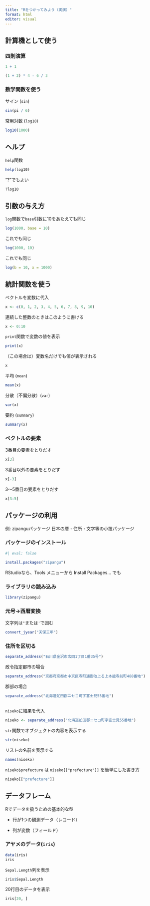 ```yaml
---
title: "Rをつかってみよう（実演）"
format: html
editor: visual
---
```


## 計算機として使う

### 四則演算

```r
1 + 1
```

```r
(1 + 2) * 4 - 6 / 3
```

### 数学関数を使う

サイン (`sin`)

```r
sin(pi / 6)
```

常用対数 (`log10`)

```r
log10(1000)
```

## ヘルプ

`help`関数

```r
help(log10)
```

"?"でもよい

```r
?log10
```

## 引数の与え方

`log`関数で`base`引数に10をあたえても同じ

```r
log(1000, base = 10)
```

これでも同じ

```r
log(1000, 10)
```

これでも同じ

```r
log(b = 10, x = 1000)
```

## 統計関数を使う

ベクトルを変数に代入

```r
x <- c(0, 1, 2, 3, 4, 5, 6, 7, 8, 9, 10)
```

連続した整数のときはこのように書ける

```r
x <- 0:10
```

`print`関数で変数の値を表示

```r
print(x)
```

（この場合は）変数名だけでも値が表示される

```r
x
```

平均 (`mean`)

```r
mean(x)
```

分散（不偏分散）(`var`)

```r
var(x)
```

要約 (`summary`)

```r
summary(x)
```

### ベクトルの要素

3番目の要素をとりだす

```r
x[3]
```

3番目以外の要素をとりだす

```r
x[-3]
```

3〜5番目の要素をとりだす

```r
x[3:5]
```

## パッケージの利用

例: zipanguパッケージ 日本の暦・住所・文字等の小技パッケージ

### パッケージのインストール

```r
#| eval: false

install.packages("zipangu")
```

RStudioなら、Tools メニューから Install Packages... でも

### ライブラリの読み込み

```r
library(zipangu)
```

### 元号→西暦変換

文字列は`"`または`'`で囲む

```r
convert_jyear("天保三年")
```

### 住所を区切る

```r
separate_address("石川県金沢市広岡1丁目1番35号")
```

政令指定都市の場合

```r
separate_address("京都府京都市中京区寺町通御池上る上本能寺前町488番地")
```

郡部の場合

```r
separate_address("北海道虻田郡ニセコ町字富士見55番地")
```

## 

`niseko`に結果を代入

```r
niseko <- separate_address("北海道虻田郡ニセコ町字富士見55番地")
```

`str`関数でオブジェクトの内容を表示する

```r
str(niseko)
```

リストの名前を表示する

```r
names(niseko)
```

`niseko$prefecture` は `niseko[["prefecture"]]` を簡単にした書き方

```r
niseko[["prefecture"]]
```

## データフレーム

Rでデータを扱うための基本的な型

-   行が1つの観測データ（レコード）

-   列が変数（フィールド）

### アヤメのデータ(`iris`)

```r
data(iris)
iris
```

`Sepal.Length`列を表示

```r
iris$Sepal.Length
```

20行目のデータを表示

```r
iris[20, ]
```
